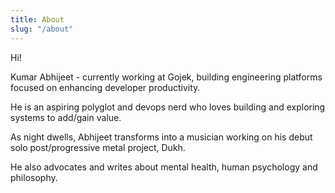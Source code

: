 ```yaml
---
title: About
slug: "/about"
---
```


Hi!

Kumar Abhijeet - currently working at Gojek, building engineering platforms focused on enhancing developer productivity. 

He is an aspiring polyglot and devops nerd who loves building and exploring systems to add/gain value.


As night dwells, Abhijeet transforms into a musician working on his debut solo post/progressive metal project, Dukh.


He also advocates and writes about mental health, human psychology and philosophy.
